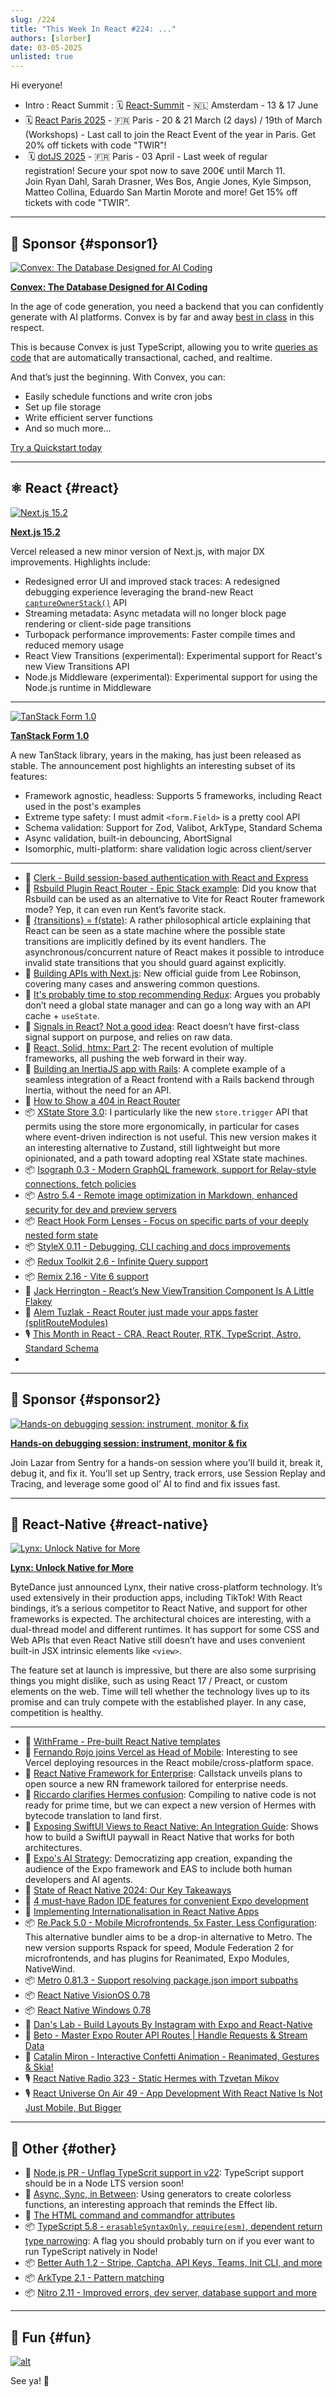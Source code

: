 ```yaml
---
slug: /224
title: "This Week In React #224: ..."
authors: [slorber]
date: 03-05-2025
unlisted: true
---
```


Hi everyone!

<Todo />

- Intro : React Summit : 🗓 [React-Summit](https://reactsummit.com/?utm_source=Newsletter&utm_medium=thisweekinreact) - 🇳🇱 Amsterdam - 13 & 17 June
- 🗓️ [React Paris 2025](https://react.paris/?utm_source=thisweekinreact) - 🇫🇷 Paris - 20 & 21 March (2 days) / 19th of March (Workshops) - Last call to join the React Event of the year in Paris. Get 20% off tickets with code "TWIR"!
-  🗓️ [dotJS 2025](https://www.dotjs.io/?utm_source=thisweekinreact) - 🇫🇷 Paris - 03 April - Last week of regular registration! Secure your spot now to save 200€ until March 11. Join Ryan Dahl, Sarah Drasner, Wes Bos, Angie Jones, Kyle Simpson, Matteo Collina, Eduardo San Martin Morote and more! Get 15% off tickets with code "TWIR”.

<!-- truncate -->


<Support />

---

## 💸 Sponsor {#sponsor1}

[![Convex: The Database Designed for AI Coding](/emails/issues/224/convex.jpg)](https://convex.link/thisweekai)

**[Convex: The Database Designed for AI Coding](https://convex.link/thisweekai)**

In the age of code generation, you need a backend that you can confidently generate with AI platforms. Convex is by far and away [best in class](https://stack.convex.dev/introducing-fullstack-bench) in this respect.

This is because Convex is just TypeScript, allowing you to write [queries as code](https://docs.convex.dev/functions/query-functions/) that are automatically transactional, cached, and realtime.

And that’s just the beginning. With Convex, you can:

- Easily schedule functions and write cron jobs
- Set up file storage
- Write efficient server functions
- And so much more…

[Try a Quickstart today](https://docs.convex.dev/quickstarts)

---

## ⚛️ React {#react}

[![Next.js 15.2](/emails/issues/224/next.jpg)](https://nextjs.org/blog/next-15-2)

[**Next.js 15.2**](https://nextjs.org/blog/next-15-2)

Vercel released a new minor version of Next.js, with major DX improvements. Highlights include:

- Redesigned error UI and improved stack traces: A redesigned debugging experience leveraging the brand-new React [`captureOwnerStack()`](https://react.dev/reference/react/captureOwnerStack) API
- Streaming metadata: Async metadata will no longer block page rendering or client-side page transitions
- Turbopack performance improvements: Faster compile times and reduced memory usage
- React View Transitions (experimental): Experimental support for React's new View Transitions API
- Node.js Middleware (experimental): Experimental support for using the Node.js runtime in Middleware

---

[![TanStack Form 1.0](/emails/issues/224/form.jpg)](https://tanstack.com/blog/announcing-tanstack-form-v1)

[**TanStack Form 1.0**](https://tanstack.com/blog/announcing-tanstack-form-v1)

A new TanStack library, years in the making, has just been released as stable. The announcement post highlights an interesting subset of its features:

- Framework agnostic, headless: Supports 5 frameworks, including React used in the post's examples
- Extreme type safety: I must admit `<form.Field>` is a pretty cool API
- Schema validation: Support for Zod, Valibot, ArkType, Standard Schema
- Async validation, built-in debouncing, AbortSignal
- Isomorphic, multi-platform: share validation logic across client/server

---

- 💸 [Clerk - Build session-based authentication with React and Express](https://go.clerk.com/HRqsMAP)
- 👀 [Rsbuild Plugin React Router \- Epic Stack example](https://github.com/rspack-contrib/rsbuild-plugin-react-router/tree/main/examples/epic-stack): Did you know that Rsbuild can be used as an alternative to Vite for React Router framework mode? Yep, it can even run Kent’s favorite stack.
- 📜 [\{transitions} \= f(state)](https://jordaneldredge.com/blog/transitions-f-of-state/): A rather philosophical article explaining that React can be seen as a state machine where the possible state transitions are implicitly defined by its event handlers. The asynchronous/concurrent nature of React makes it possible to introduce invalid state transitions that you should guard against explicitly.
- 📜 [Building APIs with Next.js](https://nextjs.org/blog/building-apis-with-nextjs): New official guide from Lee Robinson, covering many cases and answering common questions.
- 📜 [It's probably time to stop recommending Redux](https://www.bennett.ink/its-probably-time-to-stop-recommending-redux): Argues you probably don’t need a global state manager and can go a long way with an API cache \+ `useState`.
- 📜 [Signals in React? Not a good idea](https://www.felgus.dev/blog/signals-in-react): React doesn’t have first-class signal support on purpose, and relies on raw data.
- 📜 [React, Solid, htmx: Part 2](https://bobaekang.com/blog/react-solid-htmx-part-2/): The recent evolution of multiple frameworks, all pushing the web forward in their way.
- 📜 [Building an InertiaJS app with Rails](https://avohq.io/blog/inertia-js-with-rails): A complete example of a seamless integration of a React frontend with a Rails backend through Inertia, without the need for an API.
- 📜 [How to Show a 404 in React Router](https://sergiodxa.com/tutorials/create-show-a-404-in-react-router)
- 📦 [XState Store 3.0](https://stately.ai/blog/2025-02-26-xstate-store-v3): I particularly like the new `store.trigger` API that permits using the store more ergonomically, in particular for cases where event-driven indirection is not useful. This new version makes it an interesting alternative to Zustand, still lightweight but more opinionated, and a path toward adopting real XState state machines.
- 📦 [Isograph 0.3 \- Modern GraphQL framework, support for Relay-style connections, fetch policies](https://isograph.dev/blog/2025/03/03/isograph-0.3.0/)
- 📦 [Astro 5.4 \- Remote image optimization in Markdown, enhanced security for dev and preview servers](https://astro.build/blog/astro-540)
- 📦 [React Hook Form Lenses \- Focus on specific parts of your deeply nested form state](https://github.com/react-hook-form/lenses)
- 📦 [StyleX 0.11 \- Debugging, CLI caching and docs improvements](https://stylexjs.com/blog/v0.11.0)
- 📦 [Redux Toolkit 2.6 \- Infinite Query support](https://github.com/reduxjs/redux-toolkit/releases/tag/v2.6.0)
- 📦 [Remix 2.16 \- Vite 6 support](https://github.com/remix-run/remix/blob/main/CHANGELOG.md#v2160)
- 🎥 [Jack Herrington \- React’s New ViewTransition Component Is A Little Flakey](https://www.youtube.com/watch?v=xfzNXa8WYW8)
- 🎥 [Alem Tuzlak \- React Router just made your apps faster (splitRouteModules)](https://www.youtube.com/watch?v=A96Xkc9GiGY)
- 🎙️ [This Month in React \- CRA, React Router, RTK, TypeScript, Astro, Standard Schema](https://creators.spotify.com/pod/show/reactiflux/episodes/TMiR-2025-02-Updated-new-project-docs-e2vj003)
-

<SubscribeFormEmbed placement="middle" />

---

## 💸 Sponsor {#sponsor2}

[![Hands-on debugging session: instrument, monitor & fix](/emails/issues/224/sentry.jpg)](https://dub.sh/debugging-workshop)

**[Hands-on debugging session: instrument, monitor & fix](https://dub.sh/debugging-workshop)**

Join Lazar from Sentry for a hands-on session where you’ll build it, break it, debug it, and fix it. You’ll set up Sentry, track errors, use Session Replay and Tracing, and leverage some good ol’ AI to find and fix issues fast.

---

## 📱 React-Native {#react-native}

[![Lynx: Unlock Native for More](/emails/issues/224/lynx.jpg)](https://lynxjs.org/blog/lynx-unlock-native-for-more)

[**Lynx: Unlock Native for More**](https://lynxjs.org/blog/lynx-unlock-native-for-more)

ByteDance just announced Lynx, their native cross-platform technology. It’s used extensively in their production apps, including TikTok\! With React bindings, it’s a serious competitor to React Native, and support for other frameworks is expected. The architectural choices are interesting, with a dual-thread model and different runtimes. It has support for some CSS and Web APIs that even React Native still doesn’t have and uses convenient built-in JSX intrinsic elements like `<view>`.

The feature set at launch is impressive, but there are also some surprising things you might dislike, such as using React 17 / Preact, or custom elements on the web. Time will tell whether the technology lives up to its promise and can truly compete with the established player. In any case, competition is healthy.

---

- 💸 [WithFrame - Pre-built React Native templates](https://withfra.me/templates)
- 👀 [Fernando Rojo joins Vercel as Head of Mobile](https://x.com/rauchg/status/1896943726486032783): Interesting to see Vercel deploying resources in the React mobile/cross-platform space.
- 👀 [React Native Framework for Enterprise](https://enterprise-framework.callstack.com/): Callstack unveils plans to open source a new RN framework tailored for enterprise needs.
- 💬 [Riccardo clarifies Hermes confusion](https://github.com/facebook/react-native/pull/48531): Compiling to native code is not ready for prime time, but we can expect a new version of Hermes with bytecode translation to land first.
- 📜 [Exposing SwiftUI Views to React Native: An Integration Guide](https://www.callstack.com/blog/exposing-swiftui-views-to-react-native-an-integration-guide): Shows how to build a SwiftUI paywall in React Native that works for both architectures.
- 📜 [Expo's AI Strategy](https://expo.dev/ai/strategy): Democratizing app creation, expanding the audience of the Expo framework and EAS to include both human developers and AI agents.
- 📜 [State of React Native 2024: Our Key Takeaways](https://blog.swmansion.com/wstate-of-react-native-2024-our-key-takeaways-19a7c0039d36)
- 📜 [4 must-have Radon IDE features for convenient Expo development](https://expo.dev/blog/4-must-have-radon-ide-features-for-even-more-convenient-expo-development)
- 📜 [Implementing Internationalisation in React Native Apps](https://addjam.com/blog/2025-02-27/implementing-internationalisation-react-native/)
- 📦 [Re.Pack 5.0 \- Mobile Microfrontends, 5x Faster, Less Configuration](https://re-pack.dev/blog/repack-5-release): This alternative bundler aims to be a drop-in alternative to Metro. The new version supports Rspack for speed, Module Federation 2 for microfrontends, and has plugins for Reanimated, Expo Modules, NativeWind.
- 📦 [Metro 0.81.3 \- Support resolving package.json import subpaths](https://github.com/facebook/metro/releases/tag/v0.81.3)
- 📦 [React Native VisionOS 0.78](https://github.com/callstack/react-native-visionos/releases/tag/v0.78.0-visionos)
- 📦 [React Native Windows 0.78](https://github.com/microsoft/react-native-windows/releases/tag/react-native-windows_v0.78.0)
- 🎥 [Dan's Lab \- Build Layouts By Instagram with Expo and React-Native](https://www.youtube.com/watch?v=MKCUOLapII4)
- 🎥 [Beto \- Master Expo Router API Routes | Handle Requests & Stream Data](https://www.youtube.com/watch?v=2_UzR1wdimI)
- 🎥 [Catalin Miron \- Interactive Confetti Animation \- Reanimated, Gestures & Skia\!](https://www.youtube.com/watch?v=MPVUL3MhfZ0)
- 🎙️ [React Native Radio 323 \- Static Hermes with Tzvetan Mikov](https://infinite.red/react-native-radio/rnr-323-static-hermes-with-tzvetan-mikov)
- 🎙️ [React Universe On Air 49 \- App Development With React Native Is Not Just Mobile, But Bigger](https://www.youtube.com/watch?v=G1_RMxtswsc)

---

## 🔀 Other {#other}

- 👀 [Node.js PR \- Unflag TypeScrit support in v22](https://github.com/nodejs/node/pull/57298): TypeScript support should be in a Node LTS version soon\!
- 📜 [Async, Sync, in Between](https://antfu.me/posts/async-sync-in-between): Using generators to create colorless functions, an interesting approach that reminds the Effect lib.
- 📜 [The HTML command and commandfor attributes](https://fullystacked.net/command-and-commandfor/)
- 📦 [TypeScript 5.8 \- `erasableSyntaxOnly`, `require(esm)`, dependent return type narrowing](https://devblogs.microsoft.com/typescript/announcing-typescript-5-8/): A flag you should probably turn on if you ever want to run TypeScript natively in Node\!
- 📦 [Better Auth 1.2 \- Stripe, Captcha, API Keys, Teams, Init CLI, and more](https://www.better-auth.com/changelogs/1-2)
- 📦 [ArkType 2.1 \- Pattern matching](https://github.com/arktypeio/arktype/releases/tag/arktype%402.1.0)
- 📦 [Nitro 2.11 \- Improved errors, dev server, database support and more](https://github.com/nitrojs/nitro/releases/tag/v2.11.0)

---

## 🤭 Fun {#fun}

[![alt](/emails/issues/215/meme.jpg)](https://twitter.com/TODOTODOTODOTODOTODOTODOTODOTODOTODOTODO)

See ya! 👋
